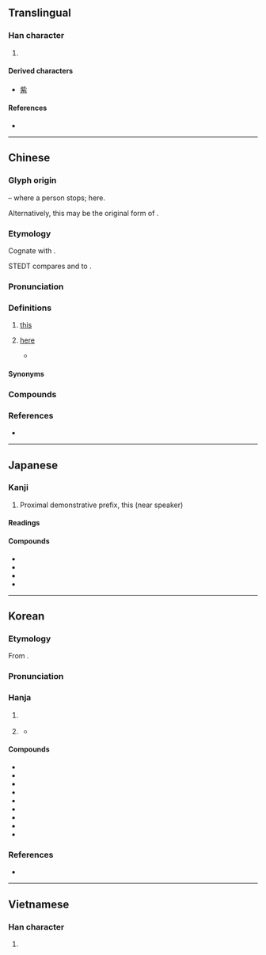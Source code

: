 {{also|比}}
{{character info}}
==Translingual==
{{stroke order|strokes=6}}

===Han character===
{{Han char|rn=77|rad=止|as=02|sn=6|four=21110|canj=YMP|ids=⿰止匕}}

# {{mul-shuowen radical-def|30}}

====Derived characters====
* [[紫]]

====References====
* {{Han ref|kx=0574.100|dkj=16259|dj=0964.030|hdz=21438.030|uh=6B64|ud=27492|bh=A6B9|bd=42681}}

----

==Chinese==
{{zh-forms}}

===Glyph origin===
{{Han etyl}}
{{Han compound|止|人|ls=ic|t1=feet|t2=person}} – where a person stops; here.

Alternatively, this may be the original form of {{och-l|跐|to stamp, to stop, to stand}}.

===Etymology===
Cognate with {{och-l|斯|this}}.

STEDT compares {{och-l|此}} and {{och-l|斯}} to {{cog|sit-tan-pro|*si||this}}.

===Pronunciation===
{{zh-pron
|m=cǐ
|m-s=ci3
|c=ci2
|h=pfs=chhṳ́
|mb=chǔ
|md=chṳ̄
|mn=xm,zz,tw:chhú/qz:chhír
|mn-t=ce2
|w=2tshr
|mc=y
|oc=y
|ma=Zh-ci.ogg
|cat=det,adv
}}

===Definitions===
{{zh-hanzi}}

# {{lb|zh|literary}} [[this]]
#: {{zh-ant|彼}}
#: {{zh-x|此 號碼 無法 接通。|'''This''' number cannot be reached.}}
# {{lb|zh|literary}} [[here]]
#: {{zh-x|請 按 此。|Please press '''here'''.}}
#* {{zh-x|齊天大聖 到 此 一 遊。|The Great Sage Equal to Heaven came here on a trip.|ref=Xiyouji}}

====Synonyms====
{{zh-dial|這}}
{{zh-dial|這裡}}

===Compounds===
{{zh-der|一寒如此|一至於此|不分彼此|不枉此生|不虛此生|不虛此行|不過如此|並無此事|人同此心|以此|以此類推|准此|出此下策|到此一遊|前此|厚彼薄此|厚此薄彼|原來如此|命該如此|因此|因此上|在此一舉|在此存照|外此|多此一舉|奉此|如此|如此這般|就此|就此打住|就此罷手|彼倡此和|彼唱此和|彼此|從此|挹彼注此|據此|故此|昉此|有鑑於此|有鑒於此|果然如此|樂此不倦|樂此不疲|樹猶如此|欽此|欽此欽遵|此事體大|此仆彼起|此刻|此君|此唱彼和|此問彼難|此地|此外|此家|此岸|此後|此時|此時此刻|此生|此發彼應|此舉|此豸|此起彼伏|此起彼落|此道|此間|泐此|滅此朝食|特此|由此|當此|立此存照|等因奉此|纔此|自此|莫此為甚|話雖如此|諸如此例|諸如此類|豈有此理|這般如此|過此以往|長此以往|除此之外|顧此失彼}}

===References===
* {{R:yue:Hanzi}}

{{zh-cat|Elementary}}

----

==Japanese==

===Kanji===
{{ja-kanji|grade=n|rs=止02}}

# Proximal demonstrative prefix, this (near speaker)

====Readings====
{{ja-readings
|goon=し
|kanon=し
|kun=これ-, こ-の, ここ-
}}

====Compounds====
* {{ja-r|此れ|これ}}
* {{ja-r|此の|この}}
* {{ja-r|此処|ここ}}
* {{ja-r|此方|こちら}}

----

==Korean==

===Etymology===
From {{der|ko|ltc|-}} {{ltc-l|此}}. {{hanja-sinjeung|ᄎᆞ|cho}}

===Pronunciation===
{{ko-hanja-pron|차}}

===Hanja===
{{ko-hanja-search}}
{{ko-hanja|이|차}}

# {{lb|ko|literary}} {{hanja form of|차|[[here]]}}
# {{lb|ko|literary}} {{hanja form of|차|[[this]]}}
#* {{quote-book|ko|year=1919|title={{lw|ko|s:3·1독립선언서#원문|기미 독립 선언서(己未獨立宣言書)}}|trans-title={{lw|en|s:Proclamation of Korean Independence|Proclamation of Korean Independence}}|text='''{{ruby|[此](차)}}'''[[로]][[써]] {{ruby|[[[子孫]][[萬代]]](자손만대)}}[[에]] {{ruby|[[[誥]]](고)}}[[하다|하야]] {{ruby|[[[民族]][[自]][[存]]](민족자존)}}[[의]] {{ruby|[[[正]][[權]]](정권)}}[[을]] {{ruby|[[[永]][[有]]](영유)}}[[케]] [[하다|하노라]].|tr='''cha'''rosseo jasonmandaee gohaya minjokjajonui jeonggwoneul yeong-yuke hanora.|t='''This''' we proclaim to our descendants so that they may enjoy in perpetuity their inherent right to nationhood.}}

====Compounds====
{{der-top3|Compounds}}
* {{ko-l|차제|此際}}
* {{ko-l|차후|此後}}
* {{ko-l|여차|如此}}
* {{ko-l|피차|彼此}}
* {{ko-l|차간|此間}}
* {{ko-l|차경|此境}}
* {{ko-l|차군|此君}}
* {{ko-l|어차피|於此彼}}
* {{ko-l|차일피일|此日彼日}}
{{der-bottom}}

===References===
* {{R:hanjadoc|5623}}

----

==Vietnamese==

===Han character===
{{vi-readings|reading=thử, nảy, thửa|rs=止02}}

# {{rfdef|vi|sort=止02}}